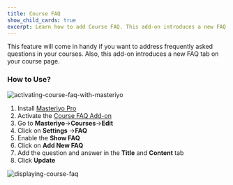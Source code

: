 ```yaml
---
title: Course FAQ
show_child_cards: true
excerpt: Learn how to add Course FAQ. This add-on introduces a new FAQ tab on your course page.
---
```


This feature will come in handy if you want to address frequently asked questions in your courses. Also, this add-on introduces a new FAQ tab on your course page.


### How to Use?

![activating-course-faq-with-masteriyo](https://user-images.githubusercontent.com/24367265/189636513-1cb9ce80-de32-4e0a-8ae0-a9e13b0615e3.png)


1. Install [Masteriyo Pro](https://docs.masteriyo.com/getting-started/installation#installing-masteriyo-lms-pro-version)
2. Activate the [Course FAQ Add-on](https://docs.masteriyo.com/getting-started/activate-masteriyo-addons)
3. Go to **Masteriyo**->**Courses**->**Edit**
4. Click on **Settings** ->**FAQ**
5. Enable the **Show FAQ**
6. Click on **Add New FAQ**
7. Add the question and answer in the **Title** and **Content** tab
8. Click **Update**


![displaying-course-faq](https://user-images.githubusercontent.com/24367265/189636572-3607b015-29a0-46f7-a51c-89e0a8852ad6.png)
